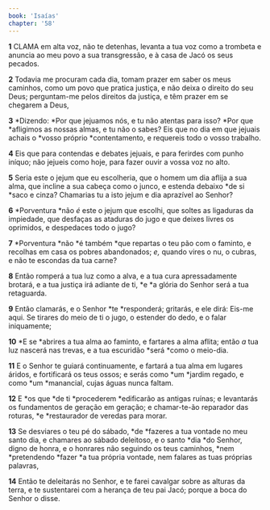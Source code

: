 ```yaml
---
book: 'Isaías'
chapter: '58'
---
```


**1** CLAMA em alta voz, não te detenhas, levanta a tua voz como a trombeta e anuncia ao meu povo a sua transgressão, e à casa de Jacó os seus pecados.

**2** Todavia me procuram cada dia, tomam prazer em saber os meus caminhos, como um povo que pratica justiça, e não deixa o direito do seu Deus; perguntam-me pelos direitos da justiça, e têm prazer em se chegarem a Deus,

**3** *Dizendo: *Por que jejuamos nós, e tu não atentas para isso? *Por que *afligimos as nossas almas, e tu não o sabes? Eis que no dia em que jejuais achais o *vosso próprio *contentamento, e requereis todo o vosso trabalho.

**4** Eis que para contendas e debates jejuais, e para ferirdes com punho iníquo; não jejueis como hoje, para fazer ouvir a vossa voz no alto.

**5** Seria este o jejum que eu escolheria, que o homem um dia aflija a sua alma, que incline a sua cabeça como o junco, e estenda debaixo *de si *saco e cinza? Chamarias tu a isto jejum e dia aprazível ao Senhor?

**6** *Porventura *não _é_ este o jejum que escolhi, que soltes as ligaduras da impiedade, que desfaças as ataduras do jugo e que deixes livres os oprimidos, e despedaces todo o jugo?

**7** *Porventura *não *é também *que repartas o teu pão com o faminto, e recolhas em casa os pobres abandonados; _e,_ quando vires o nu, o cubras, e não te escondas da tua carne?

**8** Então romperá a tua luz como a alva, e a tua cura apressadamente brotará, e a tua justiça irá adiante de ti, *e *a glória do Senhor será a tua retaguarda.

**9** Então clamarás, e o Senhor *te *responderá; gritarás, e ele dirá: Eis-me aqui. Se tirares do meio de ti o jugo, o estender do dedo, e o falar iniquamente;

**10** *E se *abrires a tua alma ao faminto, e fartares a alma aflita; então _a_ tua luz nascerá nas trevas, e a tua escuridão *será *como o meio-dia.

**11** E o Senhor te guiará continuamente, e fartará a tua alma em lugares áridos, e fortificará os teus ossos; e serás como *um *jardim regado, e como *um *manancial, cujas águas nunca faltam.

**12** E *os que *de ti *procederem *edificarão as antigas ruínas; e levantarás os fundamentos de geração em geração; e chamar-te-ão reparador das roturas, *e *restaurador de veredas para morar.

**13** Se desviares o teu pé do sábado, *de *fazeres a tua vontade no meu santo dia, e chamares ao sábado deleitoso, e o santo *dia *do Senhor, digno de honra, e o honrares não seguindo os teus caminhos, *nem *pretendendo *fazer *a tua própria vontade, nem falares as tuas próprias palavras,

**14** Então te deleitarás no Senhor, e te farei cavalgar sobre as alturas da terra, e te sustentarei com a herança de teu pai Jacó; porque a boca do Senhor o disse.
